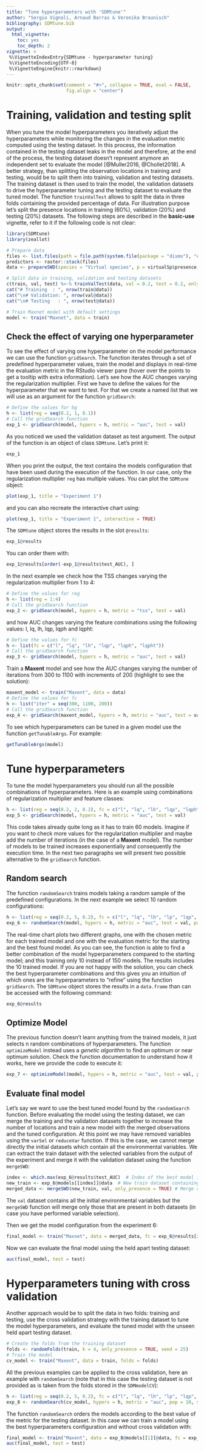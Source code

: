 ```yaml
---
title: "Tune hyperparameters with 'SDMtune'"
author: "Sergio Vignali, Arnaud Barras & Veronika Braunisch"
bibliography: SDMtune.bib
output:
  html_vignette:
    toc: yes
    toc_depth: 2
vignette: >
 %\VignetteIndexEntry{SDMtune - hyperparameter tuning} 
 %\VignetteEncoding{UTF-8}
 %\VignetteEngine{knitr::rmarkdown}
---
```


```r
knitr::opts_chunk$set(comment = "#>", collapse = TRUE, eval = FALSE,
                      fig.align = "center")
```

# Training, validation and testing split

When you tune the model hyperparameters you iteratively adjust the hyperparameters while monitoring the changes in the evaluation metric computed using the testing dataset. In this process, the information contained in the testing dataset leaks in the model and therefore, at the end of the process, the testing dataset doesn't represent anymore an independent set to evaluate the model [@Muller2016, @Chollet2018]. A better strategy, than splitting the observation locations in training and testing, would be to split them into training, validation and testing datasets. The training dataset is then used to train the model, the validation datasets to drive the hyperparameter tuning and the testing dataset to evaluate the tuned model. The function `trainValTest` allows to split the data in three folds containing the provided percentage of data. For illustration purpose let's split the presence locations in training (60\%), validation (20\%) and testing (20\%) datasets. The following steps are described in the **basic-use** vignette, refer to it if the following code is not clear:
```r
library(SDMtune)
library(zeallot)

# Prepare data
files <- list.files(path = file.path(system.file(package = "dismo"), "ex"), pattern = "grd", full.names = TRUE)
predictors <- raster::stack(files)
data <- prepareSWD(species = "Virtual species", p = virtualSp$presence, a = virtualSp$background, env = predictors, categorical = "biome")

# Split data in training, validation and testing datasets
c(train, val, test) %<-% trainValTest(data, val = 0.2, test = 0.2, only_presence = TRUE, seed = 61516)
cat("# Training  : ", nrow(train@data))
cat("\n# Validation: ", nrow(val@data))
cat("\n# Testing   : ", nrow(test@data))

# Train Maxnet model with default settings
model <- train("Maxnet", data = train)
```

## Check the effect of varying one hyperparameter

To see the effect of varying one hyperparameter on the model performance we can use the function `gridSearch`. The function iterates through a set of predefined hyperparameter values, train the model and displays in real-time the evaluation metric in the RStudio viewer pane (hover over the points to get a tooltip with extra information). Let's see how the AUC changes varying the regularization multiplier. First we have to define the values for the hyperparameter that we want to test. For that we create a named list that we will use as an argument for the function `gridSearch`:
```r
# Define the values for bg
h <- list(reg = seq(0.2, 1, 0.1))
# Call the gridSearch function
exp_1 <- gridSearch(model, hypers = h, metric = "auc", test = val)
```

As you noticed we used the validation dataset as test argument. The output of the function is an object of class `SDMtune`. Let's print it:
```r
exp_1
```
When you print the output, the text contains the models configuration that have been used during the execution of the function. In our case, only the regularization multiplier `reg` has multiple values. You can plot the `SDMtune` object:
```r
plot(exp_1, title = "Experiment 1")
``` 

and you can also recreate the interactive chart using:
```r
plot(exp_1, title = "Experiment 1", interactive = TRUE)
```

The `SDMtune` object stores the results in the slot `@results`:
```r
exp_1@results
```

You can order them with:
```r
exp_1@results[order(-exp_1@results$test_AUC), ]
```

In the next example we check how the TSS changes varying the regularization multiplier from 1 to 4:
```r
# Define the values for reg
h <- list(reg = 1:4)
# Call the gridSearch function
exp_2 <- gridSearch(model, hypers = h, metric = "tss", test = val)
```

and how AUC changes varying the feature combinations using the following values: l, lq, lh, lqp, lqph and lqpht:
```r
# Define the values for fc
h <- list(fc = c("l", "lq", "lh", "lqp", "lqph", "lqpht"))
# Call the gridSearch function
exp_3 <- gridSearch(model, hypers = h, metric = "auc", test = val)
```

Train a **Maxent** model and see how the AUC changes varying the number of iterations from 300 to 1100 with increments of 200 (highlight to see the solution):
```r
maxent_model <- train("Maxent", data = data)
# Define the values for fc
h <- list("iter" = seq(300, 1100, 200))
# Call the gridSearch function
exp_4 <- gridSearch(maxent_model, hypers = h, metric = "auc", test = val)
```

To see which hyperparameters can be tuned in a given model use the function `getTunableArgs`. For example:
```r
getTunableArgs(model)
```

# Tune hyperparameters

To tune the model hyperparameters you should run all the possible combinations of hyperparameters. Here is an example using combinations of regularization multiplier and feature classes:
```r
h <- list(reg = seq(0.2, 2, 0.2), fc = c("l", "lq", "lh", "lqp", "lqph", "lqpht"))
exp_5 <- gridSearch(model, hypers = h, metric = "auc", test = val)
```

This code takes already quite long as it has to train 60 models. Imagine if you want to check more values for the regularization multiplier and maybe add the number of iterations (in the case of a **Maxent** model). The number of models to be trained increases exponentially and consequently the execution time. In the next two paragraphs we will present two possible alternative to the `gridSearch` function.

## Random search

The function `randomSearch` trains models taking a random sample of the predefined configurations. In the next example we select 10 random configurations:
```r
h <- list(reg = seq(0.2, 5, 0.2), fc = c("l", "lq", "lh", "lp", "lqp", "lqph"))
exp_6 <- randomSearch(model, hypers = h, metric = "auc", test = val, pop = 10, seed = 65466)
```

The real-time chart plots two different graphs, one with the chosen metric for each trained model and one with the evaluation metric for the starting and the best found model. As you can see, the function is able to find a better combination of the model hyperparameters compared to the starting model; and this training only 10 instead of 150 models. The results includes the 10 trained model. If you are not happy with the solution, you can check the best hyperparameter combinations and this gives you an intuition of which ones are the hyperparameters to "refine" using the function `gridSearch`. The `SDMtune` object stores the results in a `data.frame` than can be accessed with the following command:
```r
exp_6@results
```

## Optimize Model

The previous function doesn't learn anything from the trained models, it just selects n random combinations of hyperparameters. The function `optimizeModel` instead uses a *genetic algorithm* to find an optimum or near optimum solution. Check the function documentation to understand how it works, here we provide the code to execute it:
```r
exp_7 <- optimizeModel(model, hypers = h, metric = "auc", test = val, pop = 15, gen = 2, keep_best = 0.4, keep_random = 0.2, mutation_chance = 0.4, seed = 798)
```

## Evaluate final model

Let's say we want to use the best tuned model found by the `randomSearch` function. Before evaluating the model using the testing dataset, we can merge the training and the validation datasets together to increase the number of locations and train a new model with the merged observations and the tuned configuration. At this point we may have removed variables using the `varSel` or `reduceVar` function. If this is the case, we cannot merge directly the initial datasets which contain all the environmental variables. We can extract the train dataset with the selected variables from the output of the experiment and merge it with the validation dataset using the function `mergeSWD`:
```r
index <- which.max(exp_6@results$test_AUC)  # Index of the best model in the experiment
new_train <- exp_6@models[[index]]@data  # New train dataset containing only the selected variables
merged_data <- mergeSWD(new_train, val, only_presence = TRUE) # Merge only presence data
```

The `val` dataset contains all the initial environmental variables but the `mergeSWD` function will merge only those that are present in both datasets (in case you have performed variable selection). 

Then we get the model configuration from the experiment 6:
```r
final_model <- train("Maxnet", data = merged_data, fc = exp_6@results[index, 1], reg = exp_6@results[index, 2])
```

Now we can evaluate the final model using the held apart testing dataset:
```r
auc(final_model, test = test)
```

# Hyperparameters tuning with cross validation

Another approach would be to split the data in two folds: training and testing, use the cross validation strategy with the training dataset to tune the model hyperparameters, and evaluate the tuned model with the unseen held apart testing dataset.
```r
# Create the folds from the training dataset
folds <- randomFolds(train, k = 4, only_presence = TRUE, seed = 25)
# Train the model
cv_model <- train("Maxent", data = train, folds = folds)
```

All the previous examples can be applied to the cross validation, here an example with `randomSearch` (note that in this case the testing dataset is not provided as is taken from the folds stored in the `SDMmodelCV`):
```r
h <- list(reg = seq(0.2, 5, 0.2), fc = c("l", "lq", "lh", "lp", "lqp", "lqph"))
exp_8 <- randomSearch(cv_model, hypers = h, metric = "auc", pop = 10, seed = 65466)
```

The function `randomSearch` orders the models according to the best value of the metric for the testing dataset. In this case we can train a model using the best hyperparameters configuration and without cross validation with:
```r
final_model <- train("Maxent", data = exp_8@models[[1]]@data, fc = exp_8@results[1, 1], reg = exp_8@results[1, 2])
auc(final_model, test = test)
```

